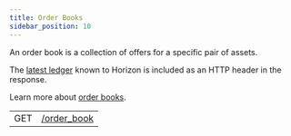 ```yaml
---
title: Order Books
sidebar_position: 10
---
```



An order book is a collection of offers for a specific pair of assets.

The [latest ledger](../../structure/consistency.mdx) known to Horizon is included as an HTTP header in the response.

Learn more about [order books](../../../../../learn/glossary.mdx#decentralized-exchange).

<EndpointsTable title="Endpoints">

|     |                                                     |
| --- | --------------------------------------------------- |
| GET | [/order_book](../../retrieve-an-order-book.api.mdx) |

</EndpointsTable>

